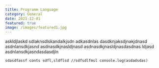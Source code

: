 ```yaml
---
title: Programm Language
category: General
date: 2021-12-01
featured: true
image: /images/featured1.jpg
---
```


askldjlaskd
sdlaknsdlskandalkjsdn
adkasdnlas
dasdknjaksdjnakjdnasd
asdnlansdkjasnd
asdnasdkjnasldjnasd
asdnasdkjnasldjnasdasdnas
ldjasd
asdnlansdkjasndasdasdjln

```
sdasdfassf conts sdfl,sldflsd //sdfsdlfmsl console.log(asdadsdas)
```
